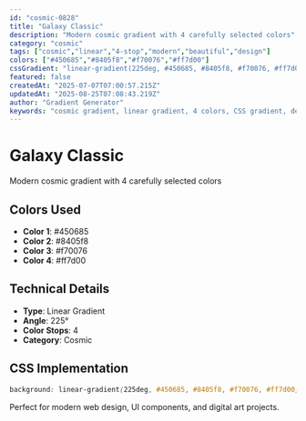 ```yaml
---
id: "cosmic-0828"
title: "Galaxy Classic"
description: "Modern cosmic gradient with 4 carefully selected colors"
category: "cosmic"
tags: ["cosmic","linear","4-stop","modern","beautiful","design"]
colors: ["#450685","#8405f8","#f70076","#ff7d00"]
cssGradient: "linear-gradient(225deg, #450685, #8405f8, #f70076, #ff7d00)"
featured: false
createdAt: "2025-07-07T07:00:57.215Z"
updatedAt: "2025-08-25T07:08:43.219Z"
author: "Gradient Generator"
keywords: "cosmic gradient, linear gradient, 4 colors, CSS gradient, design, #450685, #8405f8, #f70076, #ff7d00"
---
```


# Galaxy Classic

Modern cosmic gradient with 4 carefully selected colors

## Colors Used
- **Color 1**: #450685
- **Color 2**: #8405f8
- **Color 3**: #f70076
- **Color 4**: #ff7d00

## Technical Details
- **Type**: Linear Gradient
- **Angle**: 225°
- **Color Stops**: 4
- **Category**: Cosmic

## CSS Implementation
```css
background: linear-gradient(225deg, #450685, #8405f8, #f70076, #ff7d00);
```

Perfect for modern web design, UI components, and digital art projects.
